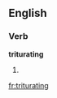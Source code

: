 ==English==

===Verb===
'''triturating'''

# {{present participle of|[[triturate]]}}

[[fr:triturating]]